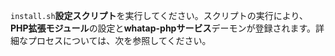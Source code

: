 `install.sh`**設定スクリプト**を実行してください。スクリプトの実行により、**PHP拡張モジュール**の設定と**whatap-phpサービス**デーモンが登録されます。詳細なプロセスについては、次を参照してください。
